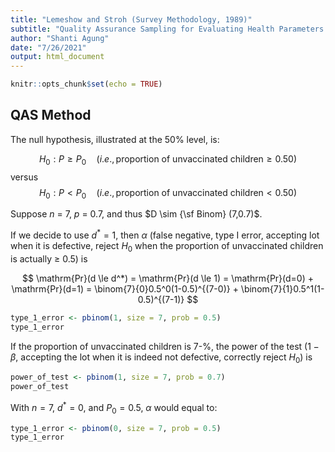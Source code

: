 ```yaml
---
title: "Lemeshow and Stroh (Survey Methodology, 1989)"
subtitle: "Quality Assurance Sampling for Evaluating Health Parameters in Developing Countries"
author: "Shanti Agung"
date: "7/26/2021"
output: html_document
---
```


```r
knitr::opts_chunk$set(echo = TRUE)
```

## QAS Method

The null hypothesis, illustrated at the 50% level, is:

$$
H_0: P \ge P_0 \quad (i.e., \text{proportion of unvaccinated children} \ge 0.50)
$$
versus
$$
H_0: P < P_0 \quad (i.e., \text{proportion of unvaccinated children} < 0.50)
$$

Suppose *n* = 7, *p* = 0.7, and thus $D \sim {\sf Binom} (7,0.7)$.

If we decide to use $d^* = 1$, then $\alpha$ (false negative, type I error, accepting lot when it is defective, reject $H_0$ when the proportion of unvaccinated children is actually $\ge$ 0.5) is

$$
\mathrm{Pr}(d \le d^*) = \mathrm{Pr}(d \le 1) = \mathrm{Pr}(d=0) + \mathrm{Pr}(d=1) = \binom{7}{0}0.5^0(1-0.5)^{(7-0)} + \binom{7}{1}0.5^1(1-0.5)^{(7-1)}
$$

```r
type_1_error <- pbinom(1, size = 7, prob = 0.5)
type_1_error
```

If the proportion of unvaccinated children is 7-%, the power of the test ($1-\beta$, accepting the lot when it is indeed not defective, correctly reject $H_0$) is 

```r
power_of_test <- pbinom(1, size = 7, prob = 0.7) 
power_of_test
```

With $n=7$, $d^* = 0$, and $P_0 = 0.5$, $\alpha$ would equal to:
```r
type_1_error <- pbinom(0, size = 7, prob = 0.5) 
type_1_error
```

